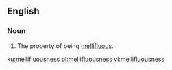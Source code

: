 ==English==
===Noun===
{{en-noun|-}}

#The property of being [[mellifluous]].

[[ku:mellifluousness]]
[[pl:mellifluousness]]
[[vi:mellifluousness]]